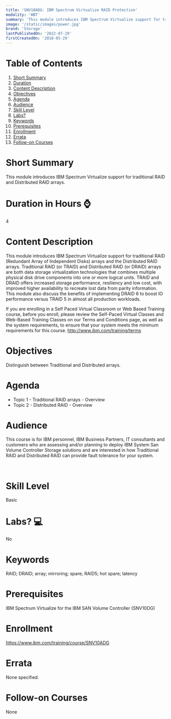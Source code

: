 ```yaml
---
title: 'SNV10ADG: IBM Spectrum Virtualize RAID Protection'
modality: 'WBT'
summary: 'This module introduces IBM Spectrum Virtualize support for traditional RAID and Distributed RAID arrays.'
image: '/static/images/power.jpg'
brand: 'Storage'
lastPublishedOn: '2022-07-29'
firstCreatedOn: '2018-05-29'
---
```

# Table of Contents
1.  [Short Summary](#short-summary)
2.  [Duration](#duration-in-hours-)
3.  [Content Description](#content-description)
4.  [Objectives](#objectives)
5.  [Agenda](#agenda)
6.  [Audience](#audience)
7.  [Skill Level](#skill-level)
8.  [Labs?](#labs-)
9.  [Keywords](#keywords)
10. [Prerequisites](#prerequisites)
11. [Enrollment](#enrollment)
12. [Errata](#errata)
13. [Follow-on Courses](#follow-on-courses)

# Short Summary
This module introduces IBM Spectrum Virtualize support for traditional RAID and Distributed RAID arrays.

# Duration in Hours ⌚
4

# Content Description
This module introduces IBM Spectrum Virtualize support for traditional RAID (Redundant Array of Independent Disks) arrays and the Distributed RAID arrays. Traditional RAID (or TRAID) and Distributed RAID (or DRAID) arrays are both data storage virtualization technologies that combines multiple physical disk drive components into one or more logical units. TRAID and DRAID offers increased storage performance, resiliency and low cost, with improved higher availability to recreate lost data from parity information. This module also discuss the benefits of implementing DRAID 6 to boost IO performance versus TRAID 5 in almost all production workloads.


If you are enrolling in a Self Paced Virtual Classroom or Web Based Training course, before you enroll, please review the Self-Paced Virtual Classes and Web-Based Training Classes on our Terms and Conditions page, as well as the system requirements, to ensure that your system meets the minimum requirements for this course. http://www.ibm.com/training/terms



# Objectives
Distinguish between Traditional and Distributed arrays.



# Agenda
* Topic 1 - Traditional RAID arrays - Overview
* Topic 2 - Distributed RAID - Overview


# Audience
This course is for IBM personnel, IBM Business Partners, IT consultants and customers who are assessing and/or planning to deploy IBM System San Volume Controller Storage solutions and are interested in how Traditional RAID and Distributed RAID can provide fault tolerance for your system.


 



# Skill Level
Basic               

# Labs? 💻
No

# Keywords
RAID; DRAID; array; mirroring; spare; RAID5; hot spare; latency

# Prerequisites
IBM Spectrum Virtualize for the IBM SAN Volume Controller (SNV10DG)



# Enrollment
https://www.ibm.com/training/course/SNV10ADG

# Errata
None specified.

# Follow-on Courses
None

